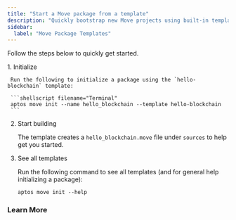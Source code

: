 ```yaml
---
title: "Start a Move package from a template"
description: "Quickly bootstrap new Move projects using built-in templates with the Aptos CLI, including the hello-blockchain template and customization options."
sidebar:
  label: "Move Package Templates"
---
```




Follow the steps below to quickly get started.

<Steps>
  1. Initialize

     Run the following to initialize a package using the `hello-blockchain` template:

     ```shellscript filename="Terminal"
     aptos move init --name hello_blockchain --template hello-blockchain
     ```

  2. Start building

     The template creates a `hello_blockchain.move` file under `sources` to help get you started.

     <RemoteCodeblock permalink="https://github.com/aptos-labs/aptos-core/blob/afd3706c17bcccfb39a9d6059aecbfa648ed295d/aptos-move/move-examples/hello_blockchain/sources/hello_blockchain.move#L1-L64" />

  3. See all templates

     Run the following command to see all templates (and for general help initializing a package):

     ```shellscript
     aptos move init --help
     ```
</Steps>

### Learn More

<CardGrid>
  <LinkCard href="/build/smart-contracts" title="スマートコントラクトs" description="Learn how to build in Move" />

  <LinkCard href="/build/smart-contracts/create-package" title="Create Package" description="Get started by learning how to create a Move package" />
</CardGrid>
